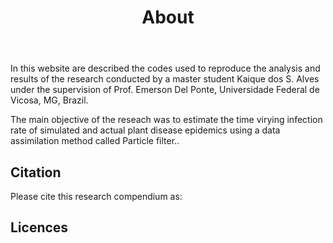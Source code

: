 % About

  In this website are described the codes used to reproduce the analysis and results of the research conducted by a master student Kaique dos S. Alves under the supervision of Prof. Emerson Del Ponte, Universidade Federal de Vicosa, MG, Brazil.

  The main objective of the reseach was to estimate the time virying infection rate of simulated and actual plant disease epidemics using a data assimilation method called Particle filter..

## Citation

Please cite this research compendium as:  



## Licences



